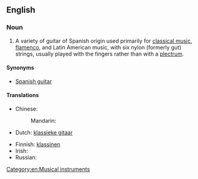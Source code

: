 ==English==

===Noun===
{{en-noun|head=[[classical]] [[guitar]]}}

# A variety of guitar of Spanish origin used primarily for [[classical music]], [[flamenco]], and Latin American music, with six nylon (formerly gut) strings, usually played with the fingers rather than with a [[plectrum]].

====Synonyms====
* [[Spanish guitar]]

====Translations====
{{trans-top|guitar used primarily for classical music}}
* Chinese:
*: Mandarin: {{t|cmn|古典吉他|tr=gǔdiǎn jítā|sc=Hani}}
* Dutch: [[klassieke gitaar]] {{f|m}}
{{trans-mid}}
* Finnish: [[klassinen#Finnish|klassinen]] {{t+|fi|kitara}}
* Irish: {{t-|ga|giotár clasaiceach|m}}
* Russian: {{t-|ru|классическая гитара|f|tr=klassíčeskaja gitára|sc=Cyrl}}
{{trans-bottom}}

[[Category:en:Musical instruments]]